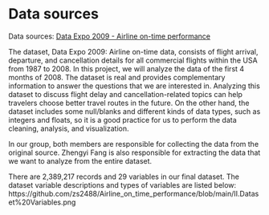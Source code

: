 # Data sources


Data sources: [Data Expo 2009 - Airline on-time performance](https://dataverse.harvard.edu/dataset.xhtml?persistentId=doi:10.7910/DVN/HG7NV7)

The dataset, Data Expo 2009: Airline on-time data, consists of flight arrival, departure, and cancellation details for all commercial flights within the USA from 1987 to 2008. In this project, we will analyze the data of the first 4 months of 2008. The dataset is real and provides complementary information to answer the questions that we are interested in. Analyzing this dataset to discuss flight delay and cancellation-related topics can help travelers choose better travel routes in the future. On the other hand, the dataset includes some null/blanks and different kinds of data types, such as integers and floats, so it is a good practice for us to perform the data cleaning, analysis, and visualization.

In our group, both members are responsible for collecting the data from the original source. Zhengyi Fang is also responsible for extracting the data that we want to analyze from the entire dataset.

There are 2,389,217 records and 29 variables in our final dataset. The dataset variable descriptions and types of variables are listed below:
https://github.com/zs2488/Airline_on_time_performance/blob/main/II.Dataset%20Variables.png
